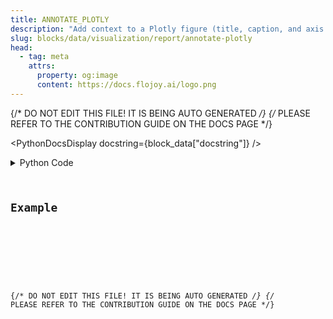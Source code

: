 ```yaml
---
title: ANNOTATE_PLOTLY
description: "Add context to a Plotly figure (title, caption, and axis labels)."
slug: blocks/data/visualization/report/annotate-plotly
head:
  - tag: meta
    attrs:
      property: og:image
      content: https://docs.flojoy.ai/logo.png
---
```


{/* DO NOT EDIT THIS FILE! IT IS BEING AUTO GENERATED */}
{/* PLEASE REFER TO THE CONTRIBUTION GUIDE ON THE DOCS PAGE */}


<PythonDocsDisplay docstring={block_data["docstring"]} />
<details>
<summary>Python Code</summary>



<Code code={pythonCode} lang="py" wrap theme="dracula" />

[Find this Flojoy Block on GitHub](https://github.com/flojoy-ai/blocks/blob/main/blocks/DATA/VISUALIZATION/REPORT/ANNOTATE_PLOTLY/ANNOTATE_PLOTLY.py)

</details>

## Example


<GetHelpWidget />


<AppDisplay app={app} blockName="ANNOTATE_PLOTLY" client:visible />


<Example />

{/* DO NOT EDIT THIS FILE! IT IS BEING AUTO GENERATED */}
{/* PLEASE REFER TO THE CONTRIBUTION GUIDE ON THE DOCS PAGE */}
